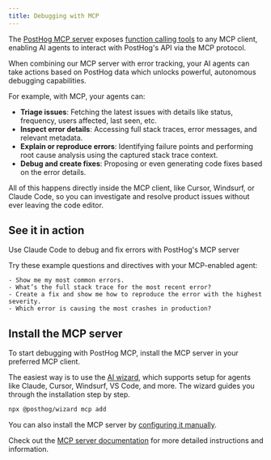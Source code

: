 ```yaml
---
title: Debugging with MCP
---
```


The [PostHog MCP server](/docs/model-context-protocol) exposes [function calling tools](/docs/ai-engineering/agent-toolkit) to any MCP client, enabling AI agents to interact with PostHog's API via the MCP protocol.

When combining our MCP server with error tracking, your AI agents can take actions based on PostHog data which unlocks powerful, autonomous debugging capabilities.

For example, with MCP, your agents can: 

- **Triage issues**: Fetching the latest issues with details like status, frequency, users affected, last seen, etc.
- **Inspect error details**: Accessing full stack traces, error messages, and relevant metadata.
- **Explain or reproduce errors**: Identifying failure points and performing root cause analysis using the captured stack trace context.
- **Debug and create fixes**: Proposing or even generating code fixes based on the error details.

All of this happens directly inside the MCP client, like Cursor, Windsurf, or Claude Code, so you can investigate and resolve product issues without ever leaving the code editor.

## See it in action

<ProductVideo
    videoLight= "https://res.cloudinary.com/dmukukwp6/video/upload/mcp_error_tracking_debugging30_6e25828d88.mp4" 
    alt="Use PostHog MCP to debug errors" 
    classes="rounded"
    autoPlay={false}
/>

<Caption> Use Claude Code to debug and fix errors with PostHog's MCP server</Caption>

Try these example questions and directives with your MCP-enabled agent:

```
- Show me my most common errors.  
- What’s the full stack trace for the most recent error?  
- Create a fix and show me how to reproduce the error with the highest severity.
- Which error is causing the most crashes in production?  
```

## Install the MCP server

To start debugging with PostHog MCP, install the MCP server in your preferred MCP client. 

The easiest way is to use the [AI wizard](/docs/ai-engineering/ai-wizard), which supports setup for agents like Claude, Cursor, Windsurf, VS Code, and more. The wizard guides you through the installation step by step. 

```bash
npx @posthog/wizard mcp add
```

You can also install the MCP server by [configuring it manually](/docs/model-context-protocol#manual-install). 

Check out the [MCP server documentation](/docs/model-context-protocol) for more detailed instructions and information.

